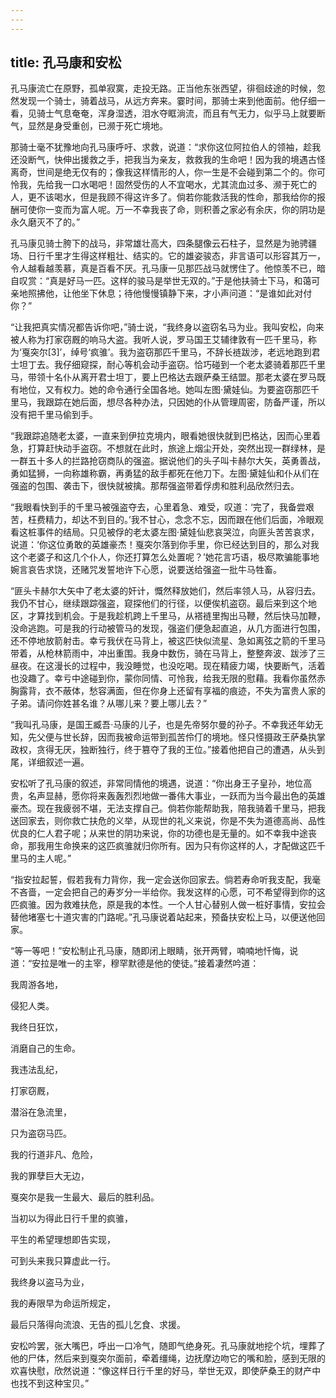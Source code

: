 ```yaml
---
---
---
```

title: 孔马康和安松
---




孔马康流亡在原野，孤单寂寞，走投无路。正当他东张西望，徘徊歧途的时候，忽然发现一个骑士，骑着战马，从远方奔来。霎时间，那骑士来到他面前。他仔细一看，见骑士气息奄奄，浑身湿透，泪水夺眶淌流，而且有气无力，似乎马上就要断气，显然是身受重创，已濒于死亡境地。

那骑士毫不犹豫地向孔马康呼吁、求救，说道：“求你这位阿拉伯人的领袖，趁我还没断气，快伸出援救之手，把我当为亲友，救救我的生命吧！因为我的境遇古怪离奇，世间是绝无仅有的；像我这样情形的人，你一生是不会碰到第二个的。你可怜我，先给我一口水喝吧！固然受伤的人不宜喝水，尤其流血过多、濒于死亡的人，更不该喝水，但是我顾不得这许多了。倘若你能救活我的性命，那我给你的报酬可使你一变而为富人呢。万一不幸我丧了命，则积善之家必有余庆，你的阴功是永久磨灭不了的。”

孔马康见骑士胯下的战马，非常雄壮高大，四条腿像云石柱子，显然是为驰骋疆场、日行千里才生得这样粗壮、结实的。它的雄姿骏态，非言语可以形容其万一，令人越看越羡慕，真是百看不厌。孔马康一见那匹战马就愣住了。他惊羡不已，暗自叹赏：“真是好马一匹。这样的骏马是举世无双的。”于是他扶骑士下马，和蔼可亲地照拂他，让他坐下休息；待他慢慢镇静下来，才小声问道：“是谁如此对付你？”

“让我把真实情况都告诉你吧，”骑士说，“我终身以盗窃名马为业。我叫安松，向来被人称为打家窃厩的响马大盗。我听人说，罗马国王艾辅律敦有一匹千里马，称为‘戛突尔[3]’，绰号‘疯骓’。我为盗窃那匹千里马，不辞长裢跋涉，老远地跑到君士坦丁去。我仔细窥探，耐心等机会动手盗窃。恰巧碰到一个老太婆骑着那匹千里马，带领十名仆从离开君士坦丁，要上巴格达去跟萨桑王结盟。那老太婆在罗马既有地位，又有权力。她的命令通行全国各地。她叫左图·黛娃仙。为要盗窃那匹千里马，我跟踪在她后面，想尽各种办法，只因她的仆从管理周密，防备严谨，所以没有把千里马偷到手。

“我跟踪追随老太婆，一直来到伊拉克境内，眼看她很快就到巴格达，因而心里着急，打算赶快动手盗窃。不想就在此时，旅途上烟尘开处，突然出现一群绿林，是一群五十多人的拦路抢窃商队的强盗。据说他们的头子叫卡赫尔大矢，英勇善战，勇如猛狮，一向称雄称霸，再勇猛的敌手都死在他刀下。左图·黛娃仙和仆从们在强盗的包围、袭击下，很快就被擒。那帮强盗带着俘虏和胜利品欣然归去。

“我眼看快到手的千里马被强盗夺去，心里着急、难受，叹道：‘完了，我备尝艰苦，枉费精力，却达不到目的。’我不甘心，念念不忘，因而跟在他们后面，冷眼观看这桩事件的结局。只见被俘的老太婆左图·黛娃仙悲哀哭泣，向匪头苦苦哀求，说道：‘你这位勇敢的英雄豪杰！戛突尔落到你手里，你已经达到目的，那么对我这个老婆子和这几个仆人，你还打算怎么处置呢？’她花言巧语，极尽欺骗能事地婉言哀告求饶，还赌咒发誓地许下心愿，说要送给强盗一批牛马牲畜。

“匪头卡赫尔大矢中了老太婆的奸计，慨然释放她们，然后率领人马，从容归去。我仍不甘心，继续跟踪强盗，窥探他们的行径，以便俟机盗窃。最后来到这个地区，才算找到机会。于是我趁机跨上千里马，从褡裢里掏出马鞭，然后快马加鞭，没命逃跑。可是我的行动被管马的发现，强盗们便急起直追，从几方面进行包围，还不停地放箭射击。幸亏我伏在马背上，被这匹快似流星、急如离弦之箭的千里马带着，从枪林箭雨中，冲出重围。我身中数伤，骑在马背上，整整奔波、跋涉了三昼夜。在这漫长的过程中，我没睡觉，也没吃喝。现在精疲力竭，快要断气，活着也没趣了。幸亏中途碰到你，蒙你同情、可怜我，给我无限的慰藉。我看你虽然赤胸露背，衣不蔽体，愁容满面，但在你身上还留有享福的痕迹，不失为富贵人家的子弟。请问你姓甚名谁？从哪儿来？要上哪儿去？”

“我叫孔马康，是国王臧吾·马康的儿子，也是先帝努尔曼的孙子。不幸我还年幼无知，先父便与世长辞，因而我被命运带到孤苦伶仃的境地。怪只怪摄政王萨桑执掌政权，贪得无厌，独断独行，终于篡夺了我的王位。”接着他把自己的遭遇，从头到尾，详细叙述一遍。

安松听了孔马康的叙述，非常同情他的境遇，说道：“你出身王子皇孙，地位高贵，名声显赫，愿你将来轰轰烈烈地做一番伟大事业，一跃而为当今最出色的英雄豪杰。现在我疲弱不堪，无法支撑自己。倘若你能帮助我，陪我骑着千里马，把我送回家去，则你救亡扶危的义举，从现世的礼义来说，你是不失为道德高尚、品性优良的仁人君子呢；从来世的阴功来说，你的功德也是无量的。如不幸我中途丧命，那我用生命换来的这匹疯骓就归你所有。因为只有你这样的人，才配做这匹千里马的主人呢。”

“指安拉起誓，假若我有力背你，我一定会送你回家去。倘若寿命听我支配，我毫不吝啬，一定会把自己的寿岁分一半给你。我发这样的心愿，可不希望得到你的这匹疯骓。因为救难扶危，原是我的本性。一个人甘心替别人做一桩好事情，安拉会替他堵塞七十道灾害的门路呢。”孔马康说着站起来，预备扶安松上马，以便送他回家。

“等一等吧！”安松制止孔马康，随即闭上眼睛，张开两臂，喃喃地忏悔，说道：“安拉是唯一的主宰，穆罕默德是他的使徒。”接着凄然吟道：

我周游各地，

侵犯人类。

我终日狂饮，

消磨自己的生命。

我违法乱纪，

打家窃厩，

潜浴在急流里，

只为盗窃马匹。

我的行道非凡、危险，

我的罪孽巨大无边，

戛突尔是我一生最大、最后的胜利品。

当初以为得此日行千里的疯骓，

平生的希望理想即告实现，

可到头来我只算虚此一行。

我终身以盗马为业，

我的寿限早为命运所规定，

最后只落得向流浪、无告的孤儿乞食、求援。

安松吟罢，张大嘴巴，呼出一口冷气，随即气绝身死。孔马康就地挖个坑，埋葬了他的尸体，然后来到戛突尔面前，牵着缰绳，边抚摩边吻它的嘴和脸，感到无限的欢喜快慰，欣然说道：“像这样日行千里的好马，举世无双，即使萨桑王的财产中也找不到这种宝贝。”